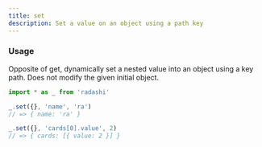 ```yaml
---
title: set
description: Set a value on an object using a path key
---
```


### Usage

Opposite of get, dynamically set a nested value into an object using a key path. Does not modify the given initial object.

```ts
import * as _ from 'radashi'

_.set({}, 'name', 'ra')
// => { name: 'ra' }

_.set({}, 'cards[0].value', 2)
// => { cards: [{ value: 2 }] }
```
